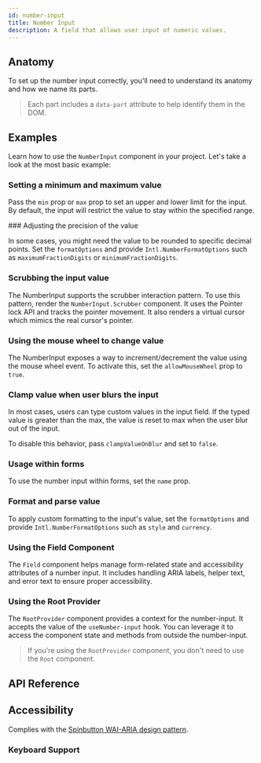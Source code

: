 ```yaml
---
id: number-input
title: Number Input
description: A field that allows user input of numeric values.
---
```


<ComponentPreview id="NumberInput" />

## Anatomy

To set up the number input correctly, you'll need to understand its anatomy and how we name its
parts.

> Each part includes a `data-part` attribute to help identify them in the DOM.

<Anatomy id="number-input" />

## Examples

Learn how to use the `NumberInput` component in your project. Let's take a look at the most basic
example:

<Example id="basic" />

### Setting a minimum and maximum value

Pass the `min` prop or `max` prop to set an upper and lower limit for the input. By default, the
input will restrict the value to stay within the specified range.

<Example id="min-max" />
### Adjusting the precision of the value

In some cases, you might need the value to be rounded to specific decimal points. Set the
`formatOptions` and provide `Intl.NumberFormatOptions` such as `maximumFractionDigits` or
`minimumFractionDigits`.

<Example id="fraction-digits" />

### Scrubbing the input value

The NumberInput supports the scrubber interaction pattern. To use this pattern, render the
`NumberInput.Scrubber` component. It uses the Pointer lock API and tracks the pointer movement. It
also renders a virtual cursor which mimics the real cursor's pointer.

<Example id="scrubber" />

### Using the mouse wheel to change value

The NumberInput exposes a way to increment/decrement the value using the mouse wheel event. To
activate this, set the `allowMouseWheel` prop to `true`.

<Example id="mouse-wheel" />

### Clamp value when user blurs the input

In most cases, users can type custom values in the input field. If the typed value is greater than
the max, the value is reset to max when the user blur out of the input.

To disable this behavior, pass `clampValueOnBlur` and set to `false`.

<Example id="no-clamp" />

### Usage within forms

To use the number input within forms, set the `name` prop.

<Example id="form-usage" />

### Format and parse value

To apply custom formatting to the input's value, set the `formatOptions` and provide
`Intl.NumberFormatOptions` such as `style` and `currency`.

<Example id="formatted" />

### Using the Field Component

The `Field` component helps manage form-related state and accessibility attributes of a number input.
It includes handling ARIA labels, helper text, and error text to ensure proper accessibility.

<Example id="with-field" />

### Using the Root Provider

The `RootProvider` component provides a context for the number-input. It accepts the value of the `useNumber-input` hook.
You can leverage it to access the component state and methods from outside the number-input.

<Example id="root-provider" />

> If you're using the `RootProvider` component, you don't need to use the `Root` component.

## API Reference

<ComponentTypes id="number-input" />

## Accessibility

Complies with the
[Spinbutton WAI-ARIA design pattern](https://www.w3.org/WAI/ARIA/apg/patterns/spinbutton/).

### Keyboard Support

<KeyBindingsTable id="number-input" />
